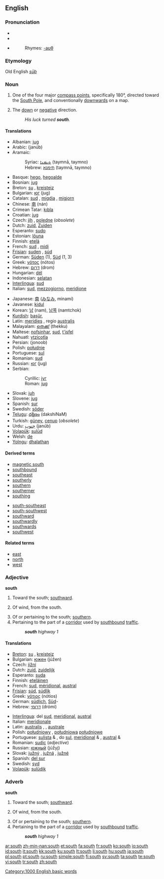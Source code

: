 {{see|South}}
{{wikipedia}}
==English==

===Pronunciation===
* {{IPA|/saʊθ/}}
* {{SAMPA|/saUT/}}
* {{audio|en-us-south.ogg|Audio (US)}}
*: Rhymes: [[Rhymes:English:-aʊθ|-aʊθ]]

===Etymology===
Old English ''[[sūþ]]''

===Noun===
{{en-noun|-}}

# One of the four major [[compass point]]s, specifically 180°, directed toward the [[South Pole]], and conventionally [[downwards]] on a map.
# {{figurative}} The [[down]] or [[negative]] direction.
#:''His luck turned '''south'''.''

====Translations====
{{trans-top|compass point}}
*Albanian: [[jug]] {{m}}
*Arabic: {{ARchar|[[جنوب]]}} (janúb)
*Aramaic:
*:Syriac: [[ܬܝܡܢܐ]] (taymnā, taymno) {{f}}
*:Hebrew: [[תימנא]] (taymnā, taymno) {{f}}
*Basque: [[hego]], [[hegoalde]]
*Bosnian: [[jug#Bosnian|jug]] {{m}}
*Breton: [[su]] {{m}}, [[kreisteiz]] {{m}}
*Bulgarian: [[юг]] (jug) {{m}}
*Catalan: [[sud]] {{m}}, [[migdia]] {{m}}, [[migjorn]] {{m}}
*Chinese: [[南]] (nán)
*Crimean Tatar: [[kıbla]]
*Croatian: [[jug]] {{m}}
*Czech: [[jih]] {{m}}, [[poledne]] {{n}} (''obsolete'')
*Dutch: [[zuid]], [[Zuiden]] {{n}}
*Esperanto: [[sudo]]
*Estonian: [[lõuna]]
*Finnish: [[etelä]]
*French: [[sud]] {{m}}, [[midi]] {{m}}
*[[Frisian]]: [[suden]] {{n}}, [[súd]]
*German: [[Süden]] {{m}} (1), [[Süd]] (1, 3)
*Greek: [[νότος]] (nótos) {{m}}
*Hebrew: [[דרום]] (drom) {{m}}
*Hungarian: [[dél]]
*Indonesian: [[selatan]]
*[[Interlingua]]: [[sud]]
*Italian: [[sud]], [[mezzogiorno]], [[meridione]]
{{trans-mid}}
*Japanese: [[南]] ([[みなみ]], minamí)
*Javanese: [[kidul]]
*Korean: [[남]] (nam), [[남쪽]] (namtchok)
*[[Kurdish]]: [[başûr]], {{KUchar|[[باشور]]}}
*Latin: [[meridies]] {{m}}, regio [[australis]] {{f}}
*Malayalam: [[തെക്ക്]] (thekku)
*Maltese: [[nofsinhar]], [[sud]], [[t'isfel]]
*Nahuatl: [[ytzicotla]]
*Persian: {{FAchar|[[جنوب]]}} (jonoob)
*Polish: [[południe]] {{n}}
*Portuguese: [[sul]] {{m}}
*Romanian: [[sud]] {{n}}
*Russian: [[юг]] (jug) {{m}}
*Serbian:
*:Cyrillic: [[југ#Serbian|југ]] {{m}}
*:Roman: [[jug#Serbian|jug]] {{m}}
*Slovak: [[juh]] {{m}}
*Slovene: [[jug]] {{m}}
*Spanish: [[sur]] {{m}}
*Swedish: [[söder]]
*[[Telugu]]: [[దక్షిణం]] (dakshiNaM)
*Turkish: [[güney]], [[cenup]] (''obsolete'')
*Urdu: [[جنوب]] (janúb) {{m}}
*[[Volapük]]: [[sulüd]]
*Welsh: [[de]]
*[[Yolngu]]: [[dhalathaŋ]]
{{trans-bottom}}

====Derived terms====
{{top2}}
*[[magnetic south]]
*[[southbound]]
*[[southeast]]
*[[southerly]]
*[[southern]]
*[[southerner]]
*[[southing]]
{{mid2}}
*[[south-southeast]]
*[[south-southwest]]
*[[southward]]
*[[southwardly]]
*[[southwards]]
*[[southwest]]
{{bottom2}}

====Related terms====
*[[east]]
*[[north]]
*[[west]]

===Adjective===
'''south'''

# Toward the south; [[southward]].
# {{meteorology}} Of wind, from the south.
# Of or pertaining to the south; [[southern]].
# Pertaining to the part of a [[corridor]] used by [[southbound]] [[traffic]].
#: '''''south''' highway 1''

====Translations====
{{trans-top|of or pertaining to the south}}
*[[Breton]]: [[su]] {{m}}, [[kreisteiz]] {{m}}
*Bulgarian: [[южен]] (júžen) {{m}}
*Czech: [[jižní]]
*Dutch: [[zuid]], [[zuidelijk]]
*Esperanto: [[suda]]
*Finnish: [[eteläinen]]
*French: [[sud]], [[méridional]], [[austral]]
*[[Frisian]]: [[súd]], [[súdlik]]
*Greek: [[νότιος]] (nótios)
*German: [[südlich]], [[Süd]]-
*Hebrew: [[דרומי]] (drómi)
{{trans-mid}}
*[[Interlingua]]: del [[sud]], [[meridional]], [[austral]]
*Italian: [[meridionale]]
*Latin: [[australis]] {{m}}, {{f}}, [[australe]] {{n}}
*Polish: [[południowy]] {{m}}, [[południowa]] {{f}} [[południowe]] {{n}}
*Portuguese: [[sulista]] {{m}} & {{f}}, do [[sul]], [[meridional]] {{m}} & {{f}}, [[austral]] {{m}} & {{f}}
*Romanian: [[sudic]] (''adjective'')
*Russian: [[южный]] (júžyj)
*Slovak: [[južný]] {{m}}, [[južná]] {{f}}, [[južné]] {{n}}
*Spanish: [[del sur]]
*Swedish: [[syd]]
*[[Volapük]]: [[sulüdik]]
{{trans-bottom}}

===Adverb===
'''south'''

# Toward the south; [[southward]].
# {{meteorology}} Of wind, from the south.
# Of or pertaining to the south; [[southern]].
# Pertaining to the part of a [[corridor]] used by [[southbound]] [[traffic]].
#: '''''south''' highway 1''

[[Category:1000 English basic words]]

[[ar:south]]
[[zh-min-nan:south]]
[[et:south]]
[[fa:south]]
[[fr:south]]
[[ko:south]]
[[io:south]]
[[id:south]]
[[it:south]]
[[kk:south]]
[[ku:south]]
[[lt:south]]
[[li:south]]
[[hu:south]]
[[ja:south]]
[[pl:south]]
[[pt:south]]
[[ru:south]]
[[simple:south]]
[[fi:south]]
[[sv:south]]
[[ta:south]]
[[te:south]]
[[vi:south]]
[[tr:south]]
[[zh:south]]